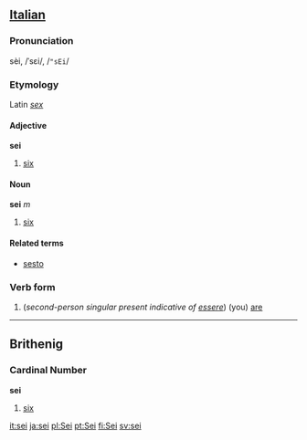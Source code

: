 ==[[Italian]]==
===Pronunciation===
sèi, /ˈsɛi/, /<tt>"sEi</tt>/
===Etymology===
Latin ''[[sex]]''
====Adjective====
'''sei'''

# [[six]]

====Noun====
'''sei''' ''m''

# [[six]]

====Related terms====
*[[sesto]]

===Verb form===

# (''second-person singular present indicative of [[essere]]'') (you) [[are]]

----

==Brithenig==
===Cardinal Number===
'''sei'''

#[[six]]

[[it:sei]]
[[ja:sei]]
[[pl:Sei]]
[[pt:Sei]]
[[fi:Sei]]
[[sv:sei]]
